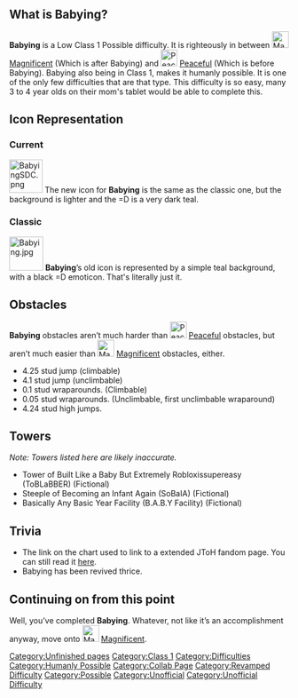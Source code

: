 {{Scrollbox|Notices={{Humanly Possible}}
{{Inclusion}}}}{{NewDifficultyInfobox|title1=Babying|alt_names=*Baby
*Baby Mode
*Childish|rbg_color=*Background: 1, 255, 215
*Emoticon: 0, 0, 0|hex_color=*Background: #01FFD7
*Emoticon: #000000|previous_sub_difficulty(ies)=*Elementary
*Angelic
*Blocky Effortless
*Inferior
(All of these are according to [[The GREAT Decal Difficulty Chart Container|TGDDCC]].)|prior_next=*Elementary
*Angelic|prior_previous=*[[File:Magnificent Current.png|30px]] [[Magnificent]]
*[[File:PeacefulNew.png|30px]] [[Peaceful]]|revival_date=*12/08/22|revamp_date=*12/08/22|removal_reason=None|date_removed=Will Not Be Removed|date_added=12/07/22|original_type=Normal Difficulty|original_class=1|short_name=Babyi|image1=BabyingSDC.png|full_name=Babying Baby|creator(s)=*OrbentuneAlt (3rd Creator)
*ToAAA best tower (2nd Creator)
*I am human nani?! (1st Creator)
* 4d9r (Concept Creation made in his tower place, see the trivia link)
*The Difficulty Enthusiast (Page Finisher)|official_music(s)=None|sub_difficulty(ies)=N/A|decal_id=Current: [https://create.roblox.com/store/asset/109376640464272/Babying 109376640464272]<br>Old: [https://create.roblox.com/store/asset/11856537241/Babying 11856537241]|difficulty_range=Baseline to Peak|class_range=Low|next=[[File:EffortlesslessIconOoIDC.png|30px]] [[Effortlessless]]|previous=[[File:Peaceful.png|30px]] [[Peaceful]]|type=Normal Difficulty|class=1|caption1=You need to be a baby to beat this!|cmyk_color=*Background; 100%, 0%, 16%, 0%
*Emoticon: 0%, 0%, 0%, 0%|rating=-2|alt_previous=[[File:Playful.png|30px]] [[Playful]]|alt_next=[[File:Magnificent Current.png|30px]] [[Magnificent]]|counterpart=Smile Face|main_difficulty=Babying|chain(s)=Normal|previous_class(es)=0|previous_type(s)=|original_main_difficulty=N/A|previous_main_difficulty(ies)=N/A|original_official_music=None|previous_official_music(s)=None|original_creator(s)=None|previous_creator(s)=None|original_name=Baby|previous_name=Baby|original_full_name=Baby Baby|previous_full_name(s)=Baby Baby|original_short_name=Bab|previous_short_name(s)=Bab|brickcolor=None|rgb_color=*Background 1, 215, 255
*Emoticon: 0, 0, 0|hsv_color=Idk|hsl_color=Idk|rgba_color=Idk}}

== What is '''Babying'''? ==
'''Babying''' is a Low Class 1 Possible difficulty. It is righteously in between [[File:Magnificent Current.png|30px]] [[Magnificent]]  (Which is after Babying) and [[File:PeacefulNew.png|30x30px]] [[Peaceful]] (Which is before Babying). Babying also being in Class 1, makes it humanly possible. It is one of the only few difficulties that are that type. This difficulty is so easy, many 3 to 4 year olds on their mom's tablet would be able to complete this. 

== Icon Representation ==

=== Current ===
[[File:BabyingSDC.png|center|thumb|60x60px]]
The new icon for '''Babying''' is the same as the classic one, but the background is lighter and the =D is a very dark teal.

=== Classic ===
[[File:Babying.jpg|center|frameless|61x61px]]
'''Babying'''’s old icon is represented by a simple teal background, with a black =D emoticon. That's literally just it.

== Obstacles ==
'''Babying''' obstacles aren’t much harder than  [[File:PeacefulNew.png|30x30px]] [[Peaceful]] obstacles, but aren’t much easier than [[File:Magnificent Current.png|30px]] [[Magnificent]] obstacles, either.

* 4.25 stud jump (climbable)
* 4.1 stud jump (unclimbable)
* 0.1 stud wraparounds. (Climbable)
* 0.05 stud wraparounds. (Unclimbable, first unclimbable wraparound)
* 4.24 stud high jumps.

== Towers ==
''Note: Towers listed here are likely inaccurate.''
* Tower of Built Like a Baby But Extremely Robloxissupereasy (ToBLaBBER) (Fictional)
* Steeple of Becoming an Infant Again (SoBaIA) (Fictional)
* Basically Any Basic Year Facility (B.A.B.Y Facility) (Fictional)

== Trivia ==
* The link on the chart used to link to a extended JToH fandom page. You can still read it [[w:c:extended-jtoh:Babying|here]].
* Babying has been revived thrice.

== Continuing on from this point ==
Well, you’ve completed '''Babying'''. Whatever, not like it’s an accomplishment anyway, move onto [[File:Magnificent Current.png|30px]] [[Magnificent]]. 
{{DifficultiesNavbox}}
[[Category:Unfinished pages]]
[[Category:Class 1]]
[[Category:Difficulties]]
[[Category:Humanly Possible]]
[[Category:Collab Page]]
[[Category:Revamped Difficulty]]
[[Category:Possible]]
[[Category:Unofficial]]
[[Category:Unofficial Difficulty]]